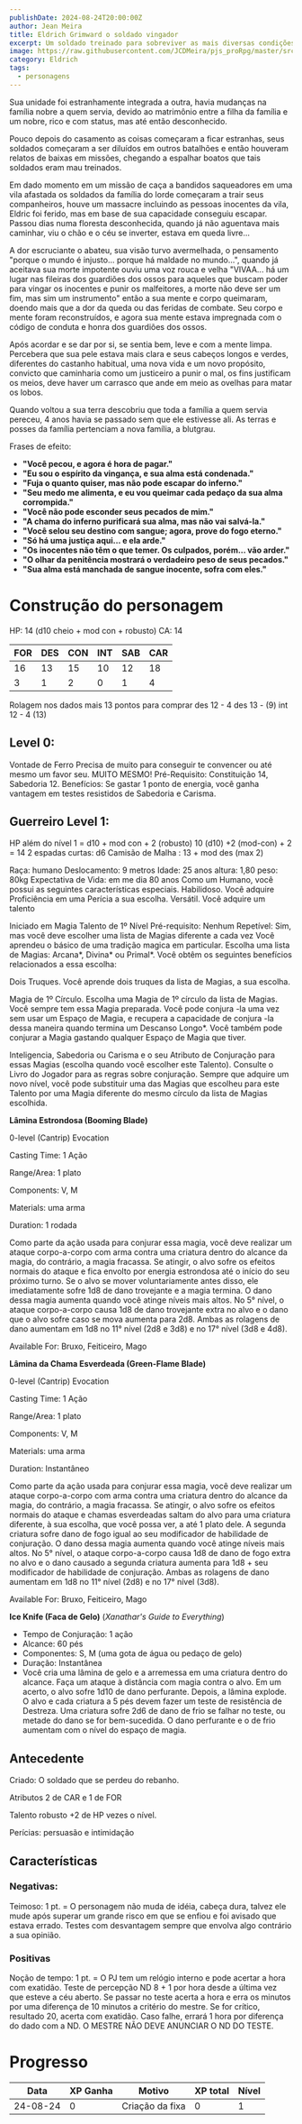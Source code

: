 ```yaml
---
publishDate: 2024-08-24T20:00:00Z
author: Jean Meira
title: Eldrich Grimward o soldado vingador
excerpt: Um soldado treinado para sobreviver as mais diversas condições climáticas, elevando a resistência do corpo ao extremo, era cotado para ser um dos próximos lideres do batalhão, um guerreiro forte e carismático, treinado a motivar seus companheiros e a estar na linha de frente junto a eles.
image: https://raw.githubusercontent.com/JCDMeira/pjs_proRpg/master/src/assets/images/eldrich.jpeg
category: Eldrich
tags:
  - personagens
---
```


Sua unidade foi estranhamente integrada a outra, havia mudanças na família nobre a quem servia, devido ao matrimônio entre a filha da família e um nobre, rico e com status, mas até então desconhecido.

Pouco depois do casamento as coisas começaram a ficar estranhas, seus soldados começaram a ser diluídos em outros batalhões e então houveram relatos de baixas em missões, chegando a espalhar boatos que tais soldados eram mau treinados.

Em dado momento em um missão de caça a bandidos saqueadores em uma vila afastada os soldados da família do lorde começaram a trair seus companheiros, houve um massacre incluindo as pessoas inocentes da vila, Eldric foi ferido, mas em base de sua capacidade conseguiu escapar. Passou dias numa floresta desconhecida, quando já não aguentava mais caminhar, viu o chão e o céu se inverter, estava em queda livre...

A dor escruciante o abateu, sua visão turvo avermelhada, o pensamento "porque o mundo é injusto... porque há maldade no mundo...", quando já aceitava sua morte impotente ouviu uma voz rouca e velha "VIVAA... há um lugar nas fileiras dos guardiões dos ossos para aqueles que buscam poder para vingar os inocentes e punir os malfeitores, a morte não deve ser um fim, mas sim um instrumento" então a sua mente e corpo queimaram, doendo mais que a dor da queda ou das feridas de combate. Seu corpo e mente foram reconstruídos, e agora sua mente estava impregnada com o código de conduta e honra dos guardiões dos ossos.

Após acordar e se dar por si, se sentia bem, leve e com a mente limpa. Percebera que sua pele estava mais clara e seus cabeços longos e verdes, diferentes do castanho habitual, uma nova vida e um novo propósito, convicto que caminharia como um justiceiro a punir o mal, os fins justificam os meios, deve haver um carrasco que ande em meio as ovelhas para matar os lobos.

Quando voltou a sua terra descobriu que toda a família a quem servia pereceu, 4 anos havia se passado sem que ele estivesse ali. As terras e posses da família pertenciam a nova família, a blutgrau.

Frases de efeito:

- **"Você pecou, e agora é hora de pagar."**
- **"Eu sou o espírito da vingança, e sua alma está condenada."**
- **"Fuja o quanto quiser, mas não pode escapar do inferno."**
- **"Seu medo me alimenta, e eu vou queimar cada pedaço da sua alma corrompida."**
- **"Você não pode esconder seus pecados de mim."**
- **"A chama do inferno purificará sua alma, mas não vai salvá-la."**
- **"Você selou seu destino com sangue; agora, prove do fogo eterno."**
- **"Só há uma justiça aqui... e ela arde."**
- **"Os inocentes não têm o que temer. Os culpados, porém... vão arder."**
- **"O olhar da penitência mostrará o verdadeiro peso de seus pecados."**
- **"Sua alma está manchada de sangue inocente, sofra com eles."**

# Construção do personagem

HP: 14 (d10 cheio + mod con + robusto)
CA: 14

| FOR | DES | CON | INT | SAB | CAR |
| --- | --- | --- | --- | --- | --- |
| 16  | 13  | 15  | 10  | 12  | 18  |
| 3   | 1   | 2   | 0   | 1   | 4   |

Rolagem nos dados mais 13 pontos para comprar
des 12 - 4 des 13 - (9)
int 12 - 4 (13)

## Level 0:

Vontade de Ferro
Precisa de muito para conseguir te convencer ou até mesmo um favor seu.
MUITO MESMO!
Pré-Requisito: Constituição 14, Sabedoria 12.
Benefícios: Se gastar 1 ponto de energia, você ganha vantagem em testes resistidos
de Sabedoria e Carisma.

## Guerreiro Level 1:

HP além do nível 1 = d10 + mod con + 2 (robusto)
10 (d10) +2 (mod-con) + 2 = 14
2 espadas curtas: d6
Camisão de Malha : 13 + mod des (max 2)

Raça: humano
Deslocamento: 9 metros
Idade: 25 anos
altura: 1,80
peso: 80kg
Expectativa de Vida: em me dia 80 anos
Como um Humano, você possui as seguintes características especiais.
Habilidoso. Você adquire Proficiência em uma Perícia a sua escolha.
Versátil. Você adquire um talento

Iniciado em Magia
Talento de 1º Nível
Pré-requisito: Nenhum
Repetível: Sim, mas você deve escolher uma lista de Magias
diferente a cada vez
Você aprendeu o básico de uma tradição magica em particular.
Escolha uma lista de Magias: Arcana*, Divina* ou Primal\*. Você
obtêm os seguintes benefícios relacionados a essa escolha:

Dois Truques. Você aprende dois truques da lista de Magias, a
sua escolha.

Magia de 1º Círculo. Escolha uma Magia de 1º círculo da lista
de Magias. Você sempre tem essa Magia preparada. Você pode
conjura -la uma vez sem usar um Espaço de Magia, e recupera
a capacidade de conjura -la dessa maneira quando termina um
Descanso Longo\*. Você também pode conjurar a Magia gastando qualquer Espaço de Magia que tiver.

Inteligencia, Sabedoria ou Carisma e o seu Atributo de Conjuração para essas Magias (escolha quando você escolher este Talento). Consulte o Livro do Jogador para as regras sobre conjuração.
Sempre que adquire um novo nível, você pode substituir uma das Magias que escolheu para este Talento por uma Magia diferente do mesmo círculo da lista de Magias escolhida.

**Lâmina Estrondosa (Booming Blade)**

0-level (Cantrip) Evocation

Casting Time: 1 Ação

Range/Area: 1 plato

Components: V, M

Materials: uma arma

Duration: 1 rodada

Como parte da ação usada para conjurar essa magia, você deve realizar um ataque corpo-a-corpo com arma contra uma criatura dentro do alcance da magia, do contrário, a magia fracassa. Se atingir, o alvo sofre os efeitos normais do ataque e fica envolto por energia estrondosa até o início do seu próximo turno. Se o alvo se mover voluntariamente antes disso, ele imediatamente sofre 1d8 de dano trovejante e a magia termina. O dano dessa magia aumenta quando você atinge níveis mais altos. No 5° nível, o ataque corpo-a-corpo causa 1d8 de dano trovejante extra no alvo e o dano que o alvo sofre caso se mova aumenta para 2d8. Ambas as rolagens de dano aumentam em 1d8 no 11° nível (2d8 e 3d8) e no 17° nível (3d8 e 4d8).

Available For: Bruxo, Feiticeiro, Mago

**Lâmina da Chama Esverdeada (Green-Flame Blade)**

0-level (Cantrip) Evocation

Casting Time: 1 Ação

Range/Area: 1 plato

Components: V, M

Materials: uma arma

Duration: Instantâneo

Como parte da ação usada para conjurar essa magia, você deve realizar um ataque corpo-a-corpo com arma contra uma criatura dentro do alcance da magia, do contrário, a magia fracassa. Se atingir, o alvo sofre os efeitos normais do ataque e chamas esverdeadas saltam do alvo para uma criatura diferente, à sua escolha, que você possa ver, a até 1 plato dele. A segunda criatura sofre dano de fogo igual ao seu modificador de habilidade de conjuração. O dano dessa magia aumenta quando você atinge níveis mais altos. No 5° nível, o ataque corpo-a-corpo causa 1d8 de dano de fogo extra no alvo e o dano causado a segunda criatura aumenta para 1d8 + seu modificador de habilidade de conjuração. Ambas as rolagens de dano aumentam em 1d8 no 11° nível (2d8) e no 17° nível (3d8).

Available For: Bruxo, Feiticeiro, Mago

**Ice Knife (Faca de Gelo)** (_Xanathar's Guide to Everything_)

- Tempo de Conjuração: 1 ação
- Alcance: 60 pés
- Componentes: S, M (uma gota de água ou pedaço de gelo)
- Duração: Instantânea
- Você cria uma lâmina de gelo e a arremessa em uma criatura dentro do alcance. Faça um ataque à distância com magia contra o alvo. Em um acerto, o alvo sofre 1d10 de dano perfurante. Depois, a lâmina explode. O alvo e cada criatura a 5 pés devem fazer um teste de resistência de Destreza. Uma criatura sofre 2d6 de dano de frio se falhar no teste, ou metade do dano se for bem-sucedida. O dano perfurante e o de frio aumentam com o nível do espaço de magia.

## Antecedente

Criado: O soldado que se perdeu do rebanho.

Atributos 2 de CAR e 1 de FOR

Talento robusto +2 de HP vezes o nível.

Perícias: persuasão e intimidação

## Características

### Negativas:

Teimoso: 1 pt. = O personagem não muda de idéia, cabeça dura, talvez ele mude após
superar um grande risco em que se enfiou e foi avisado que estava errado. Testes com
desvantagem sempre que envolva algo contrário a sua opinião.

### Positivas

Noção de tempo: 1 pt. = O PJ tem um relógio interno e pode acertar a hora com
exatidão. Teste de percepção ND 8 + 1 por hora desde a última vez que esteve a céu
aberto. Se passar no teste acerta a hora e erra os minutos por uma diferença de 10
minutos a critério do mestre. Se for crítico, resultado 20, acerta com exatidão. Caso
falhe, errará 1 hora por diferença do dado com a ND. O
MESTRE NÃO DEVE
ANUNCIAR O ND DO TESTE.

# Progresso

| Data     | XP Ganha | Motivo          | XP total | Nível |
| -------- | -------- | --------------- | -------- | ----- |
| 24-08-24 | 0        | Criação da fixa | 0        | 1     |
